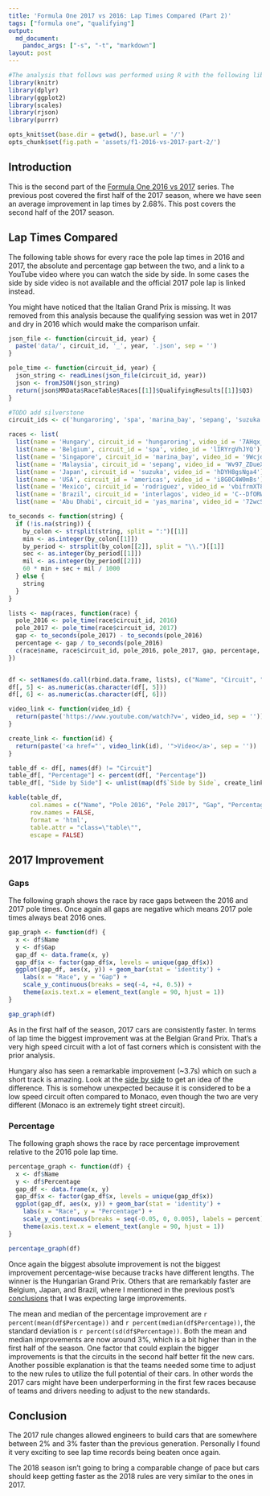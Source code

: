 ```yaml
---
title: 'Formula One 2017 vs 2016: Lap Times Compared (Part 2)'
tags: ["formula one", "qualifying"]
output:
  md_document:
    pandoc_args: ["-s", "-t", "markdown"]
layout: post
---
```


```r
#The analysis that follows was performed using R with the following libraries:
library(knitr)
library(dplyr)
library(ggplot2)
library(scales)
library(rjson)
library(purrr)
```

```r
opts_knit$set(base.dir = getwd(), base.url = '/')
opts_chunk$set(fig.path = 'assets/f1-2016-vs-2017-part-2/')
```

## Introduction

This is the second part of the [Formula One 2016 vs 2017](/2017/07/15/f1-2017-vs-2016.html) series.
The previous post covered the first half of the 2017 season, where we have seen an average
improvement in lap times by 2.68%. This post covers the second half of
the 2017 season.

## Lap Times Compared

The following table shows for every race the pole lap times in 2016 and
2017, the absolute and percentage gap between the two, and a link to a
YouTube video where you can watch the side by side. In some cases the
side by side video is not available and the official 2017 pole lap is
linked instead.

You might have noticed that the Italian Grand Prix is missing. It was
removed from this analysis because the qualifying session was wet in
2017 and dry in 2016 which would make the comparison unfair.


```r
json_file <- function(circuit_id, year) {
  paste('data/', circuit_id, '_', year, '.json', sep = '')
}

pole_time <- function(circuit_id, year) {
  json_string <- readLines(json_file(circuit_id, year))
  json <- fromJSON(json_string)
  return(json$MRData$RaceTable$Races[[1]]$QualifyingResults[[1]]$Q3)
}

#TODO add silverstone
circuit_ids <- c('hungaroring', 'spa', 'marina_bay', 'sepang', 'suzuka', 'americas', 'rodriguez', 'interlagos', 'yas_marina')

races <- list(
  list(name = 'Hungary', circuit_id = 'hungaroring', video_id = '7AHqx_kUgpQ'),
  list(name = 'Belgium', circuit_id = 'spa', video_id = 'lIRYrgVhJYQ'),
  list(name = 'Singapore', circuit_id = 'marina_bay', video_id = '9WcjdpkGAqE'),
  list(name = 'Malaysia', circuit_id = 'sepang', video_id = 'Wv97_ZDueXE'),
  list(name = 'Japan', circuit_id = 'suzuka', video_id = 'hDYH8gsNga4'),
  list(name = 'USA', circuit_id = 'americas', video_id = 'i8G0C4W0mBs'),
  list(name = 'Mexico', circuit_id = 'rodriguez', video_id = 'vbifrmXT8rA'),
  list(name = 'Brazil', circuit_id = 'interlagos', video_id = 'C--DfORWwLk'),
  list(name = 'Abu Dhabi', circuit_id = 'yas_marina', video_id = '72wcS5RbTRg'))

to_seconds <- function(string) {
  if (!is.na(string)) {
    by_colon <- strsplit(string, split = ":")[[1]]
    min <- as.integer(by_colon[[1]])
    by_period <- strsplit(by_colon[[2]], split = "\\.")[[1]]
    sec <- as.integer(by_period[[1]])
    mil <- as.integer(by_period[[2]])
    60 * min + sec + mil / 1000
  } else {
    string
  }
}

lists <- map(races, function(race) {
  pole_2016 <- pole_time(race$circuit_id, 2016)
  pole_2017 <- pole_time(race$circuit_id, 2017)
  gap <- to_seconds(pole_2017) - to_seconds(pole_2016)
  percentage <- gap / to_seconds(pole_2016)
  c(race$name, race$circuit_id, pole_2016, pole_2017, gap, percentage, race$video_id)
})


df <- setNames(do.call(rbind.data.frame, lists), c("Name", "Circuit", "Pole 2016", "Pole 2017", "Gap", "Percentage", "Side by Side"))
df[, 5] <- as.numeric(as.character(df[, 5]))
df[, 6] <- as.numeric(as.character(df[, 6]))
```

<div markdown="0">
```r
video_link <- function(video_id) {
  return(paste('https://www.youtube.com/watch?v=', video_id, sep = ''))
}

create_link <- function(id) {
  return(paste('<a href="', video_link(id), '">Video</a>', sep = ''))
}

table_df <- df[, names(df) != "Circuit"]
table_df[, "Percentage"] <- percent(df[, "Percentage"])
table_df[, "Side by Side"] <- unlist(map(df$`Side by Side`, create_link))

kable(table_df,
      col.names = c("Name", "Pole 2016", "Pole 2017", "Gap", "Percentage", "Side by Side"),
      row.names = FALSE,
      format = 'html',
      table.attr = "class=\"table\"",
      escape = FALSE)
```
</div>

## 2017 Improvement

### Gaps

The following graph shows the race by race gaps between the 2016 and
2017 pole times. Once again all gaps are negative which means 2017 pole
times always beat 2016 ones.

```r
gap_graph <- function(df) {
  x <- df$Name
  y <- df$Gap
  gap_df <- data.frame(x, y)
  gap_df$x <- factor(gap_df$x, levels = unique(gap_df$x))
  ggplot(gap_df, aes(x, y)) + geom_bar(stat = 'identity') +
    labs(x = "Race", y = "Gap") +
    scale_y_continuous(breaks = seq(-4, +4, 0.5)) +
    theme(axis.text.x = element_text(angle = 90, hjust = 1))
}
```

```r
gap_graph(df)
```

As in the first half of the season, 2017 cars are consistently faster. In terms of lap time the biggest improvement was at the Belgian Grand Prix. That's a very high speed circuit with a lot of fast corners which is consistent with the prior analysis.

Hungary also has seen a remarkable improvement (~3.7s) which on such a short track is amazing. Look at the [side by side](`r video_link('7AHqx_kUgpQ')`) to get an idea of the difference. This is somehow unexpected because it is considered to be a low speed circuit often compared to Monaco, even though the two are very different (Monaco is an extremely tight street circuit).

### Percentage

The following graph shows the race by race percentage improvement relative to the 2016 pole lap time. 

```r
percentage_graph <- function(df) {
  x <- df$Name
  y <- df$Percentage
  gap_df <- data.frame(x, y)
  gap_df$x <- factor(gap_df$x, levels = unique(gap_df$x))
  ggplot(gap_df, aes(x, y)) + geom_bar(stat = 'identity') +
    labs(x = "Race", y = "Percentage") +
    scale_y_continuous(breaks = seq(-0.05, 0, 0.005), labels = percent) +
    theme(axis.text.x = element_text(angle = 90, hjust = 1))
}
```

```r
percentage_graph(df)
```

Once again the biggest absolute improvement is not the biggest improvement percentage-wise because tracks have different lengths. The winner is the Hungarian Grand Prix. Others that are remarkably faster
are Belgium, Japan, and Brazil, where I mentioned in the previous post's
[conclusions](/2017/07/15/f1-2017-vs-2016.html#conclusion) that I was
expecting large improvements.

The mean and median of the percentage improvement are ```r percent(mean(df$Percentage))``` and
```r percent(median(df$Percentage))```, the standard deviation is ```r percent(sd(df$Percentage))```. Both the mean and median improvements are now around 3%, which is a bit higher than in the first
half of the season. One factor that could explain the bigger
improvements is that the circuits in the second half better fit the new
cars. Another possible explanation is that the teams needed some time to
adjust to the new rules to utilize the full potential of their cars. In
other words the 2017 cars might have been underperforming in the first
few races because of teams and drivers needing to adjust to the new
standards.

## Conclusion

The 2017 rule changes allowed engineers to build cars that are somewhere between 2% and 3% faster than the previous generation. Personally I found it very exciting to see lap time records being beaten once again.

The 2018 season isn't going to bring a comparable change of pace but cars should keep getting faster as the 2018 rules are very similar to the ones in 2017.
